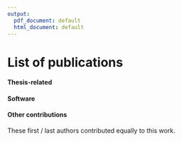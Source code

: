 ```yaml
---
output:
  pdf_document: default
  html_document: default
---
```

# List of publications {-}

#### Thesis-related {-}
\begin{itemize}
    \item Bruch, Peter-Martin\ast,  \textbf{\underline{Holly A. R. Giles}}\ast, Carolin Kolb, Sophie Herbst, Tina Becirovic, Tobias Roider, Junyan Lu, Sebastian Scheinost, Lena Wagner, Jennifer Huellein, Ivan Berest, Mark Kriegsmann, Katharina Kriegsmann, Christiane Zgorzelski, Peter Dreger, Judith Zaugg, Carsten Müller-Tidow, Thorsten Zenz, Wolfgang Huber\ast  and Sascha Dietrich\ast. 2021. "Combinatorial drug-microenvironment interaction mapping reveals cell-extrinsic drug resistance mechanisms and clinically relevant patient subgroups in CLL." \textit{bioRxiv}. \href{https://doi.org/10.1101/2021.07.23.453514}{DOI: 10.1101/2021.07.23.453514} 
    
\end{itemize}


#### Software
\begin{itemize}
  \item \textbf{\underline{Giles, Holly A. R.}} and Peter-Martin Bruch. 2021. "CLLCytokineScreen2021: Data and executable scripts to reproduce analysis presented in Bruch and Giles et al. 2021." GitHub. Updated Dec 6, 2021. \href{https://github.com/Huber-group-EMBL/CLLCytokineScreen2021}{https://github.com/Huber-group-EMBL/CLLCytokineScreen2021}
  
   \item \textbf{\underline{Giles, Holly A. R.}} and Peter-Martin Bruch. 2021. "CLLCytokineScreen2021Shiny: Shiny app to explore dataset presented in Bruch and Giles et al. 2021." Uni-Heidelberg. Updated Nov 25, 2021. \href{https://www.imbi.uni-heidelberg.de/dietrichlab/CLL_Microenvironment/}{https://www.imbi.uni-heidelberg.de/dietrichlab/CLL_Microenvironment/} 
\end{itemize}

#### Other contributions {-}
\begin{itemize}
    \item Berest, Ivan\ast, Christian Arnold\ast, Armando Reyes-Palomares, Giovanni Palla, Kasper Dindler Rasmussen, \textbf{\underline{Holly A. R. Giles}}, Peter-Martin Bruch, Wolfgang Huber, Sascha Dietrich, Kristian Helin and Judith B. Zaugg. 2019. "Quantification Of Differential Transcription Factor Activity And Multiomics-Based Classification Into Activators And Repressors: DiffTF". \textit{Cell Reports} 29 (10): 3147–3159.e12. \href{https://doi.org/10.1016/j.celrep.2019.10.106}{DOI: 10.1016/j.celrep.2019.10.106}
    
  \item Lu, Junyan\ast, Ester Cannizzaro\ast, Fabienne Meier-Abt, Sebastian Scheinost, Peter-Martin Bruch, \textbf{\underline{Holly A. R. Giles}}, Almut Lütge, Jennifer Hüllein, Lena Wagner, Brian Giacopelli, Ferran Nadeu, Julio Delgado, Elias Campo, Maurizio Mangolini, Ingo Ringshausen, Martin Böttcher, Dimitrios Mougiakakos, Andrea Jacobs, Bernd Bodenmiller, Sascha Dietrich, Christopher C. Oakes, Thorsten Zenz and Wolfgang Huber.  2021. "Multi-Omics Reveals Clinically Relevant Proliferative Drive Associated With Mtor-MYC-OXPHOS Activity In Chronic Lymphocytic Leukemia". \textit{Nature Cancer} 2 (8): 853–64. \href{https://doi.org/10.1038/s43018-021-00216-6}{DOI: 10.1038/s43018-021-00216-6}
\end{itemize}

\ast These first / last authors contributed equally to this work.

